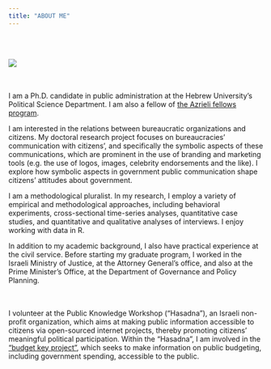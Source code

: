 ```yaml
---
title: "ABOUT ME"
---
```

<br><br>
<div style="width:200px; height=200px">
![](saaralonbarkat.jpg)
</div>
 
<br><br>
I am a Ph.D. candidate in public administration at the Hebrew University's Political Science Department. I am also a fellow of [the Azrieli fellows program](http://fellows.azrielifoundation.org/). 

I am interested in the relations between bureaucratic organizations and citizens. My doctoral research project focuses on bureaucracies' communication with citizens', and specifically the symbolic aspects of these communications, which are prominent in the use of branding and marketing tools (e.g. the use of logos, images, celebrity endorsements and the like). I explore how symbolic aspects in government public communication shape citizens' attitudes about government. 

I am a methodological pluralist. In my research, I employ a variety of empirical and methodological approaches, including behavioral experiments, cross-sectional time-series analyses, quantitative case studies, and quantitative and qualitative analyses of interviews. I enjoy working with data in R.

In addition to my academic background, I also have practical experience at the civil service. Before starting my graduate program, I worked in the Israeli Ministry of Justice, at the Attorney General's office, and also at the Prime Minister's Office, at the Department of Governance and Policy Planning. 

<br><br>
I volunteer at the Public Knowledge Workshop ("Hasadna"), an Israeli non-profit organization, which aims at making public information accessible to citizens via open-sourced internet projects, thereby promoting citizens' meaningful political participation. Within the "Hasadna", I am involved in the ["budget key project"](www.obudget.org), which seeks to make information on public budgeting, including government spending, accessible to the public.